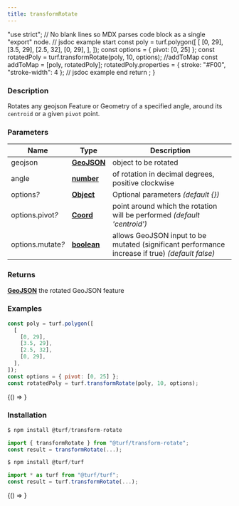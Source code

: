 ```yaml
---
title: transformRotate
---
```



  "use strict";
  // No blank lines so MDX parses code block as a single "export" node.
  // jsdoc example start
  const poly = turf.polygon([
    [
      [0, 29],
      [3.5, 29],
      [2.5, 32],
      [0, 29],
    ],
  ]);
  const options = { pivot: [0, 25] };
  const rotatedPoly = turf.transformRotate(poly, 10, options);
  //addToMap
  const addToMap = [poly, rotatedPoly];
  rotatedPoly.properties = { stroke: "#F00", "stroke-width": 4 };
  // jsdoc example end
  return <ExampleMap addToMap={addToMap} />;
}

### Description

Rotates any geojson Feature or Geometry of a specified angle, around its `centroid` or a given `pivot` point.

### Parameters

| Name                   | Type                                                                                              | Description                                                                                     |
| ---------------------- | ------------------------------------------------------------------------------------------------- | ----------------------------------------------------------------------------------------------- |
| geojson                | **[GeoJSON](https://tools.ietf.org/html/rfc7946#section-3)**                                      | object to be rotated                                                                            |
| angle                  | **[number](https://developer.mozilla.org/docs/Web/JavaScript/Reference/Global_Objects/Number)**   | of rotation in decimal degrees, positive clockwise                                              |
| options<i>?</i>        | **[Object](https://developer.mozilla.org/docs/Web/JavaScript/Reference/Global_Objects/Object)**   | Optional parameters _(default &#123;&#125;)_                                                    |
| options.pivot<i>?</i>  | **[Coord](https://tools.ietf.org/html/rfc7946#section-3.1.1)**                                    | point around which the rotation will be performed _(default 'centroid')_                        |
| options.mutate<i>?</i> | **[boolean](https://developer.mozilla.org/docs/Web/JavaScript/Reference/Global_Objects/Boolean)** | allows GeoJSON input to be mutated (significant performance increase if true) _(default false)_ |

### Returns

**[GeoJSON](https://tools.ietf.org/html/rfc7946#section-3)** the rotated GeoJSON feature

### Examples

```javascript
const poly = turf.polygon([
  [
    [0, 29],
    [3.5, 29],
    [2.5, 32],
    [0, 29],
  ],
]);
const options = { pivot: [0, 25] };
const rotatedPoly = turf.transformRotate(poly, 10, options);
```

<BrowserOnly>{() => <Map0 />}</BrowserOnly>

### Installation

```javascript
$ npm install @turf/transform-rotate

import { transformRotate } from "@turf/transform-rotate";
const result = transformRotate(...);
```

```javascript
$ npm install @turf/turf

import * as turf from "@turf/turf";
const result = turf.transformRotate(...);
```

<!-- Expose turf as global var for experimenting in the browser console -->

<BrowserOnly>{() => <WindowTurfGlobal turf={turf} />}</BrowserOnly>
